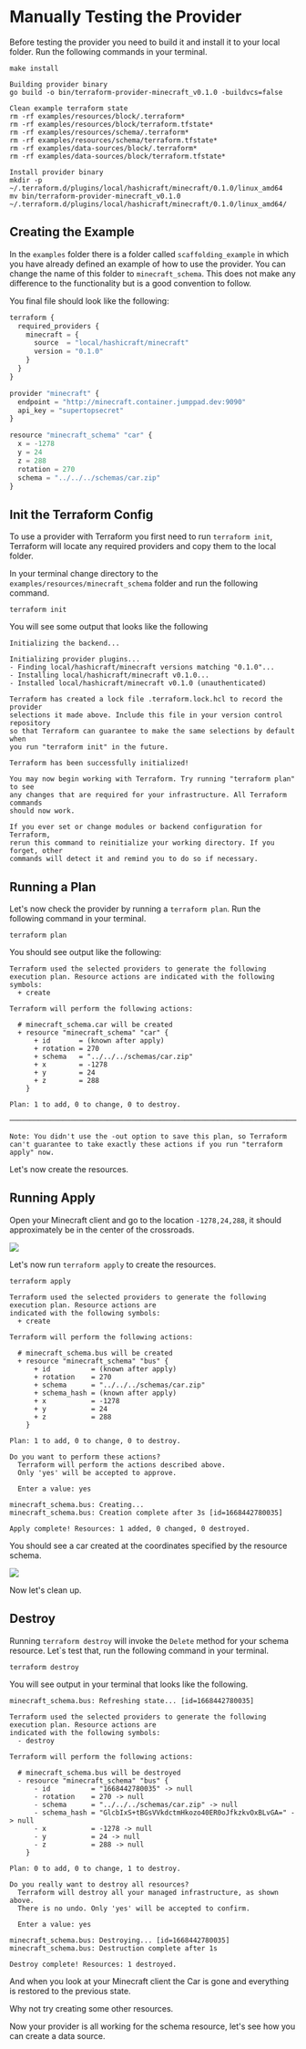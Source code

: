 # Manually Testing the Provider

Before testing the provider you need to build it and install it to your local
folder. Run the following commands in your terminal.

```shell
make install
```

```shell
Building provider binary
go build -o bin/terraform-provider-minecraft_v0.1.0 -buildvcs=false

Clean example terraform state
rm -rf examples/resources/block/.terraform*
rm -rf examples/resources/block/terraform.tfstate*
rm -rf examples/resources/schema/.terraform*
rm -rf examples/resources/schema/terraform.tfstate*
rm -rf examples/data-sources/block/.terraform*
rm -rf examples/data-sources/block/terraform.tfstate*

Install provider binary
mkdir -p ~/.terraform.d/plugins/local/hashicraft/minecraft/0.1.0/linux_amd64
mv bin/terraform-provider-minecraft_v0.1.0 ~/.terraform.d/plugins/local/hashicraft/minecraft/0.1.0/linux_amd64/
```

## Creating the Example

In the `examples` folder there is a folder called `scaffolding_example` in 
which you have already defined an example of how to use the provider. You can
change the name of this folder to `minecraft_schema`. This does not make any
difference to the functionality but is a good convention to follow.

You final file should look like the following:

```javascript
terraform {
  required_providers {
    minecraft = {
      source  = "local/hashicraft/minecraft"
      version = "0.1.0"
    }
  }
}

provider "minecraft" {
  endpoint = "http://minecraft.container.jumppad.dev:9090"
  api_key = "supertopsecret"
}

resource "minecraft_schema" "car" {
  x = -1278
  y = 24
  z = 288
  rotation = 270
  schema = "../../../schemas/car.zip"
}
```

## Init the Terraform Config

To use a provider with Terraform you first need to run `terraform init`,
Terraform will locate any required providers and copy them to the local
folder.

In your terminal change directory to the `examples/resources/minecraft_schema` folder
and run the following command.

```shell
terraform init
```

You will see some output that looks like the following

```shell
Initializing the backend...

Initializing provider plugins...
- Finding local/hashicraft/minecraft versions matching "0.1.0"...
- Installing local/hashicraft/minecraft v0.1.0...
- Installed local/hashicraft/minecraft v0.1.0 (unauthenticated)

Terraform has created a lock file .terraform.lock.hcl to record the provider
selections it made above. Include this file in your version control repository
so that Terraform can guarantee to make the same selections by default when
you run "terraform init" in the future.

Terraform has been successfully initialized!

You may now begin working with Terraform. Try running "terraform plan" to see
any changes that are required for your infrastructure. All Terraform commands
should now work.

If you ever set or change modules or backend configuration for Terraform,
rerun this command to reinitialize your working directory. If you forget, other
commands will detect it and remind you to do so if necessary.
```

## Running a Plan

Let's now check the provider by running a `terraform plan`. Run the following 
command in your terminal.

```shell
terraform plan
```

You should see output like the following:

```shell
Terraform used the selected providers to generate the following execution plan. Resource actions are indicated with the following
symbols:
  + create

Terraform will perform the following actions:

  # minecraft_schema.car will be created
  + resource "minecraft_schema" "car" {
      + id       = (known after apply)
      + rotation = 270
      + schema   = "../../../schemas/car.zip"
      + x        = -1278
      + y        = 24
      + z        = 288
    }

Plan: 1 to add, 0 to change, 0 to destroy.

─────────────────────────────────────────────────────────────────────────────────────────────────────────────────────────────────────────

Note: You didn't use the -out option to save this plan, so Terraform can't guarantee to take exactly these actions if you run "terraform
apply" now.
```

Let's now create the resources.

## Running Apply

Open your Minecraft client and go to the location `-1278,24,288`, it should approximately be in the center of the crossroads.

![](/assets/manual_testing/before.png)

Let's now run `terraform apply` to create the resources.

```shell
terraform apply
```

```shell
Terraform used the selected providers to generate the following execution plan. Resource actions are
indicated with the following symbols:
  + create

Terraform will perform the following actions:

  # minecraft_schema.bus will be created
  + resource "minecraft_schema" "bus" {
      + id          = (known after apply)
      + rotation    = 270
      + schema      = "../../../schemas/car.zip"
      + schema_hash = (known after apply)
      + x           = -1278
      + y           = 24
      + z           = 288
    }

Plan: 1 to add, 0 to change, 0 to destroy.

Do you want to perform these actions?
  Terraform will perform the actions described above.
  Only 'yes' will be accepted to approve.

  Enter a value: yes

minecraft_schema.bus: Creating...
minecraft_schema.bus: Creation complete after 3s [id=1668442780035]

Apply complete! Resources: 1 added, 0 changed, 0 destroyed.
```

You should see a car created at the coordinates specified by the resource
schema.

![](./images/manual_testing/after.png)

Now let's clean up.

## Destroy

Running `terraform destroy` will invoke the `Delete` method for your schema
resource. Let`s test that, run the following command in your terminal.

```shell
terraform destroy
```

You will see output in your terminal that looks like the following.

```shell
minecraft_schema.bus: Refreshing state... [id=1668442780035]

Terraform used the selected providers to generate the following execution plan. Resource actions are
indicated with the following symbols:
  - destroy

Terraform will perform the following actions:

  # minecraft_schema.bus will be destroyed
  - resource "minecraft_schema" "bus" {
      - id          = "1668442780035" -> null
      - rotation    = 270 -> null
      - schema      = "../../../schemas/car.zip" -> null
      - schema_hash = "GlcbIxS+tBGsVVkdctmHkozo40ER0oJfkzkvOxBLvGA=" -> null
      - x           = -1278 -> null
      - y           = 24 -> null
      - z           = 288 -> null
    }

Plan: 0 to add, 0 to change, 1 to destroy.

Do you really want to destroy all resources?
  Terraform will destroy all your managed infrastructure, as shown above.
  There is no undo. Only 'yes' will be accepted to confirm.

  Enter a value: yes

minecraft_schema.bus: Destroying... [id=1668442780035]
minecraft_schema.bus: Destruction complete after 1s

Destroy complete! Resources: 1 destroyed.
```

And when you look at your Minecraft client the Car is gone and everything is
restored to the previous state.

Why not try creating some other resources.

Now your provider is all working for the schema resource, let's see how you
can create a data source.